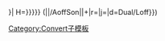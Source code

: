 {{convert/{{{2}}}/AoffSon|{{{1}}}|{{{3}}}|
h={{{h|{{{n}}}}}}|
H={{{h|{{{n}}}}}}}} ({{convert/{{#ifeq:{{{4}}}|def|{{{o}}}|{{{4}}}}}|{{{1}}}|{{{2}}}/AoffSon|{{{3}}}|{{{s}}}+{{{b}}}|r={{{r}}}|j={{{j}}}|d=Dual/Loff}})<noinclude>
[[Category:Convert子模板]]
</noinclude>